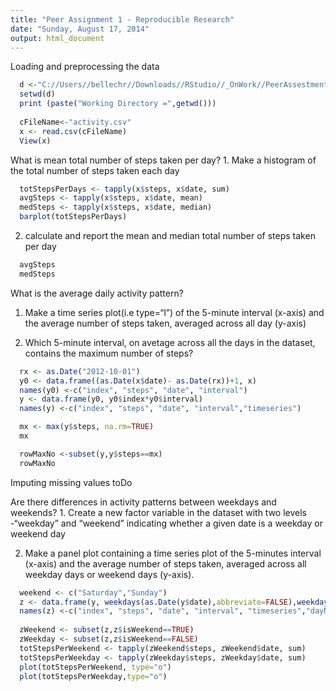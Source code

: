 ```yaml
---
title: "Peer Assignment 1 - Reproducible Research"
date: "Sunday, August 17, 2014"
output: html_document
---
```

Loading and preprocessing the data

```r

  d <-"C://Users//bellechr//Downloads//RStudio//_OnWork//PeerAssestment1"
  setwd(d)
  print (paste("Working Directory =",getwd()))
  
  cFileName<-"activity.csv"
  x <- read.csv(cFileName)
  View(x)

```
What is mean total number of steps taken  per day?
1.  Make a histogram of the total number of steps taken each day
```r
  totStepsPerDays <- tapply(x$steps, x$date, sum)
  avgSteps <- tapply(x$steps, x$date, mean)
  medSteps <- tapply(x$steps, x$date, median)
  barplot(totStepsPerDays)

```
2. calculate and report the mean and median total number of steps taken per day
```r
  avgSteps
  medSteps
```
What is the average daily activity pattern?

1. Make a time series plot(i.e type="l") of the  5-minute interval (x-axis) and the average number
of steps taken, averaged across all day (y-axis)

2. Which 5-minute interval, on avetage across all the days in the dataset, contains the maximum number of steps?
```r

  rx <- as.Date("2012-10-01")
  y0 <- data.frame((as.Date(x$date)- as.Date(rx))+1, x)
  names(y0) <-c("index", "steps", "date", "interval")  
  y <- data.frame(y0, y0$index*y0$interval)
  names(y) <-c("index", "steps", "date", "interval","timeseries")

  mx <- max(y$steps, na.rm=TRUE)
  mx

  rowMaxNo <-subset(y,y$steps==mx)
  rowMaxNo


```
Imputing missing values
toDo

Are there differences in activity patterns between weekdays and weekends?
1. Create a new factor variable in the dataset with two levels -"weekday" and "weekend" indicating 
whether a given date is a weekday or weekend day

2. Make a panel plot containing a time series plot of the 5-minutes interval (x-axis) and 
the average number of steps taken, averaged across all weekday days or weekend days (y-axis).


```r
  weekend <- c("Saturday","Sunday")
  z <- data.frame(y, weekdays(as.Date(y$date),abbreviate=FALSE),weekdays(as.Date(y$date),abbreviate=FALSE) %in% weekend)
  names(z) <-c("index", "steps", "date", "interval", "timeseries","dayName","isWeekend")  
  
  zWeekend <- subset(z,z$isWeekend==TRUE)
  zWeekday <- subset(z,z$isWeekend==FALSE)
  totStepsPerWeekend <- tapply(zWeekend$steps, zWeekend$date, sum)
  totStepsPerWeekday <- tapply(zWeekday$steps, zWeekday$date, sum)
  plot(totStepsPerWeekend, type="o")
  plot(totStepsPerWeekday,type="o")


```



